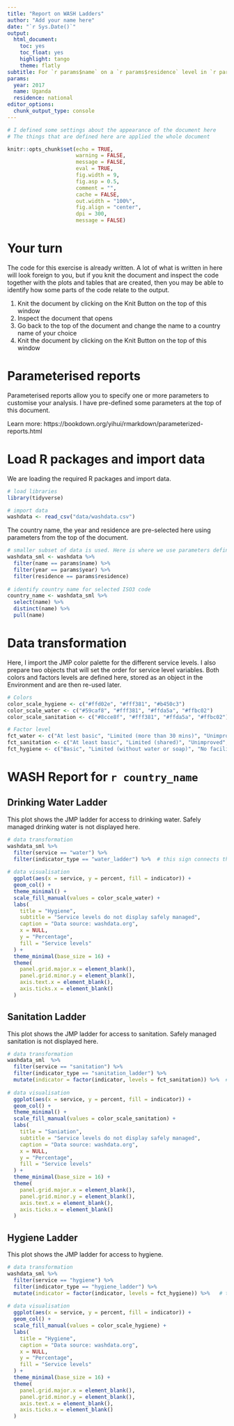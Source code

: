 ```yaml
---
title: "Report on WASH Ladders"
author: "Add your name here"
date: "`r Sys.Date()`"
output:
  html_document:
    toc: yes
    toc_float: yes
    highlight: tango
    theme: flatly
subtitle: For `r params$name` on a `r params$residence` level in `r params$year`
params:
  year: 2017
  name: Uganda
  residence: national
editor_options:
  chunk_output_type: console
---
```


```r

# I defined some settings about the appearance of the document here
# The things that are defined here are applied the whole document

knitr::opts_chunk$set(echo = TRUE, 
                      warning = FALSE,
                      message = FALSE, 
                      eval = TRUE,
                      fig.width = 9, 
                      fig.asp = 0.5,
                      comment = "", 
                      cache = FALSE, 
                      out.width = "100%",
                      fig.align = "center",
                      dpi = 300,
                      message = FALSE)

```


# Your turn

The code for this exercise is already written. A lot of what is written in here will look foreign to you, but if you knit the document and inspect the code together with the plots and tables that are created, then you may be able to identify how some parts of the code relate to the output.

1. Knit the document by clicking on the Knit Button on the top of this window
2. Inspect the document that opens
3. Go back to the top of the document and change the name to a country name of your choice
4. Knit the document by clicking on the Knit Button on the top of this window 

# Parameterised reports

Parameterised reports allow you to specify one or more parameters to customise your analysis. I have pre-defined some parameters at the top of this document.

Learn more: https://bookdown.org/yihui/rmarkdown/parameterized-reports.html

# Load R packages and import data

We are loading the required R packages and import data.

```r

# load libraries
library(tidyverse)

# import data
washdata <- read_csv("data/washdata.csv")

```

The country name, the year and residence are pre-selected here using parameters from the top of the document.

```r

# smaller subset of data is used. Here is where we use parameters defined at the top of the document
washdata_sml <- washdata %>%
  filter(name == params$name) %>% 
  filter(year == params$year) %>% 
  filter(residence == params$residence) 
  
# identify country name for selected ISO3 code
country_name <- washdata_sml %>% 
  select(name) %>% 
  distinct(name) %>% 
  pull(name)

```

# Data transformation

Here, I import the JMP color palette for the different service levels. I also prepare two objects that will set the order for service level variables. Both colors and factors levels are defined here, stored as an object in the Environment and are then re-used later.

```r

# Colors
color_scale_hygiene <- c("#ffd02e", "#fff381", "#b450c3")
color_scale_water <- c("#59caf8", "#fff381", "#ffda5a", "#ffbc02")
color_scale_sanitation <- c("#8cce8f", "#fff381", "#ffda5a", "#ffbc02")

# Factor level
fct_water <- c("At lest basic", "Limited (more than 30 mins)", "Unimproved", "Surface water")
fct_sanitation <- c("At least basic", "Limited (shared)", "Unimproved", "Open defecation")
fct_hygiene <- c("Basic", "Limited (without water or soap)", "No facility")

```


# WASH Report for `r country_name`

## Drinking Water Ladder

This plot shows the JMP ladder for access to drinking water. Safely managed drinking water is not displayed here.  

```r
# data transformation
washdata_sml %>% 
  filter(service == "water") %>% 
  filter(indicator_type == "water_ladder") %>%  # this sign connects the two
  
# data visualisation
  ggplot(aes(x = service, y = percent, fill = indicator)) +
  geom_col() +
  theme_minimal() +
  scale_fill_manual(values = color_scale_water) +
  labs(
    title = "Hygiene",
    subtitle = "Service levels do not display safely managed",
    caption = "Data source: washdata.org",
    x = NULL, 
    y = "Percentage",
    fill = "Service levels"
  ) +
  theme_minimal(base_size = 16) +
  theme(
    panel.grid.major.x = element_blank(),
    panel.grid.minor.y = element_blank(), 
    axis.text.x = element_blank(),
    axis.ticks.x = element_blank()
  ) 

```

## Sanitation Ladder

This plot shows the JMP ladder for access to sanitation. Safely managed sanitation is not displayed here.  

```r

# data transformation
washdata_sml  %>% 
  filter(service == "sanitation") %>% 
  filter(indicator_type == "sanitation_ladder") %>% 
  mutate(indicator = factor(indicator, levels = fct_sanitation)) %>%  # this sign connects the two
  
# data visualisation
  ggplot(aes(x = service, y = percent, fill = indicator)) +
  geom_col() +
  theme_minimal() +
  scale_fill_manual(values = color_scale_sanitation) +
  labs(
    title = "Saniation",
    subtitle = "Service levels do not display safely managed",
    caption = "Data source: washdata.org",
    x = NULL, 
    y = "Percentage",
    fill = "Service levels"
  ) +
  theme_minimal(base_size = 16) +
  theme(
    panel.grid.major.x = element_blank(),
    panel.grid.minor.y = element_blank(), 
    axis.text.x = element_blank(),
    axis.ticks.x = element_blank()
  ) 

```

## Hygiene Ladder

This plot shows the JMP ladder for access to hygiene.

```r

# data transformation
washdata_sml %>% 
  filter(service == "hygiene") %>% 
  filter(indicator_type == "hygiene_ladder") %>% 
  mutate(indicator = factor(indicator, levels = fct_hygiene)) %>%   # this sign connects the two
  
# data visualisation
  ggplot(aes(x = service, y = percent, fill = indicator)) +
  geom_col() +
  scale_fill_manual(values = color_scale_hygiene) +
  labs(
    title = "Hygiene",
    caption = "Data source: washdata.org",
    x = NULL, 
    y = "Percentage",
    fill = "Service levels"
  ) +
  theme_minimal(base_size = 16) +
  theme(
    panel.grid.major.x = element_blank(),
    panel.grid.minor.y = element_blank(), 
    axis.text.x = element_blank(),
    axis.ticks.x = element_blank()
  ) 

```

